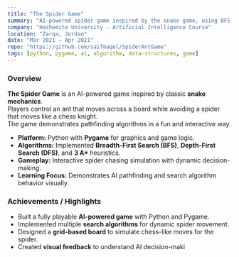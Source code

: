 ```yaml
---
title: "The Spider Game"
summary: "AI-powered spider game inspired by the snake game, using BFS, DFS, and A* heuristics."
company: "Hashemite University - Artificial Intelligence Course"
location: "Zarqa, Jordan"
date: "Mar 2021 – Apr 2021"
repo: "https://github.com/saifmaqel/SpiderAntGame"
tags: [python, pygame, ai, algorithm, data-structures, game]
---
```


### Overview

**The Spider Game** is an AI-powered game inspired by classic **snake mechanics**.  
Players control an ant that moves across a board while avoiding a spider that moves like a chess knight.  
The game demonstrates pathfinding algorithms in a fun and interactive way.

- **Platform:** Python with **Pygame** for graphics and game logic.
- **Algorithms:** Implemented **Breadth-First Search (BFS)**, **Depth-First Search (DFS)**, and **3 A\*** heuristics.
- **Gameplay:** Interactive spider chasing simulation with dynamic decision-making.
- **Learning Focus:** Demonstrates AI pathfinding and search algorithm behavior visually.

### Achievements / Highlights

- Built a fully playable **AI-powered game** with Python and Pygame.
- Implemented multiple **search algorithms** for dynamic spider movement.
- Designed a **grid-based board** to simulate chess-like moves for the spider.
- Created **visual feedback** to understand AI decision-maki
